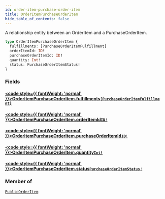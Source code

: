 ```yaml
---
id: order-item-purchase-order-item
title: OrderItemPurchaseOrderItem
hide_table_of_contents: false
---
```








A relationship entity between an OrderItem and a PurchaseOrderItem.

```graphql
type OrderItemPurchaseOrderItem {
  fulfillments: [PurchaseOrderItemFulfillment]
  orderItemId: ID!
  purchaseOrderItemId: ID!
  quantity: Int!
  status: PurchaseOrderItemStatus!
}
```


### Fields

#### [<code style={{ fontWeight: 'normal' }}>OrderItemPurchaseOrderItem.<b>fulfillments</b></code>](#)<Bullet />[`[PurchaseOrderItemFulfillment]`](/demand/api/graphql-storefront/reference/objects/purchase-order-item-fulfillment) <Badge class="secondary" text="list"/> <Badge class="secondary" text="object"/>
> 
> 

#### [<code style={{ fontWeight: 'normal' }}>OrderItemPurchaseOrderItem.<b>orderItemId</b></code>](#)<Bullet />[`ID!`](/demand/api/graphql-storefront/reference/scalars/id) <Badge class="secondary" text="non-null"/> <Badge class="secondary" text="scalar"/>
> 
> 

#### [<code style={{ fontWeight: 'normal' }}>OrderItemPurchaseOrderItem.<b>purchaseOrderItemId</b></code>](#)<Bullet />[`ID!`](/demand/api/graphql-storefront/reference/scalars/id) <Badge class="secondary" text="non-null"/> <Badge class="secondary" text="scalar"/>
> 
> 

#### [<code style={{ fontWeight: 'normal' }}>OrderItemPurchaseOrderItem.<b>quantity</b></code>](#)<Bullet />[`Int!`](/demand/api/graphql-storefront/reference/scalars/int) <Badge class="secondary" text="non-null"/> <Badge class="secondary" text="scalar"/>
> 
> 

#### [<code style={{ fontWeight: 'normal' }}>OrderItemPurchaseOrderItem.<b>status</b></code>](#)<Bullet />[`PurchaseOrderItemStatus!`](/demand/api/graphql-storefront/reference/enums/purchase-order-item-status) <Badge class="secondary" text="non-null"/> <Badge class="secondary" text="enum"/>
> 
> 



### Member of

[`PublicOrderItem`](/demand/api/graphql-storefront/reference/objects/public-order-item)  <Badge class="secondary" text="object"/>



